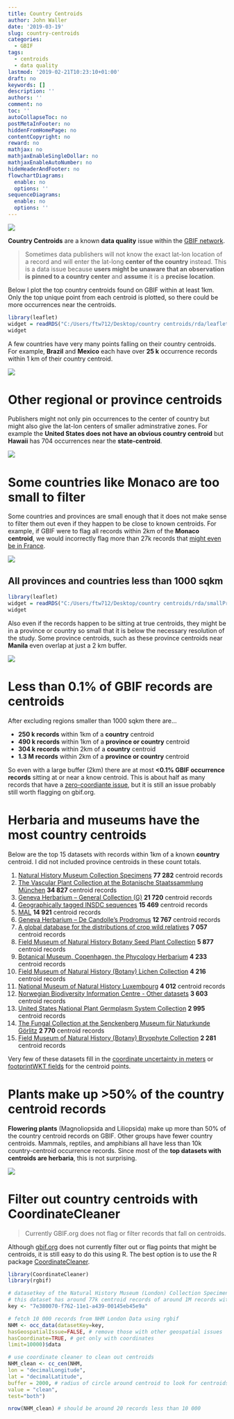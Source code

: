 ```yaml
---
title: Country Centroids
author: John Waller
date: '2019-03-19'
slug: country-centroids
categories:
  - GBIF
tags:
  - centroids
  - data quality
lastmod: '2019-02-21T10:23:10+01:00'
draft: no
keywords: []
description: ''
authors: ''
comment: no
toc: ''
autoCollapseToc: no
postMetaInFooter: no
hiddenFromHomePage: no
contentCopyright: no
reward: no
mathjax: no
mathjaxEnableSingleDollar: no
mathjaxEnableAutoNumber: no
hideHeaderAndFooter: no
flowchartDiagrams:
  enable: no
  options: ''
sequenceDiagrams:
  enable: no
  options: ''
---
```


<img src = "/post/2019-02-21-country-centroids_files/japanCentroid.gif" style="display: block;margin-left: auto;margin-right: auto;"/>


**Country Centroids** are a known **data quality** issue within the [GBIF network](https://www.gbif.org/dataset/search). 

> Sometimes data publishers will not know the exact lat-lon location of a record and will enter the lat-long **center of the country** instead. This is a data  issue because **users might be unaware that an observation is pinned to a country center** and **assume** it is a **precise location**. 

Below I plot the top country centroids found on GBIF within at least 1km. Only the top unique point from each centroid is plotted, so there could be more occurrences near the centroids. 

```r
library(leaflet)
widget = readRDS("C:/Users/ftw712/Desktop/country centroids/rda/leafletMapTopCentroidCountries.rda")
widget
```


A few countries have very many points falling on their country centroids. For example, **Brazil** and **Mexico** each have over **25 k** occurrence records within 1 km of their country centroid. 

<img src = "/post/2019-02-21-country-centroids_files/barPlotCountryCentroids.jpg" style="display: block;margin-left: auto;margin-right: auto;"/>


# Other regional or province centroids

Publishers might not only pin occurrences to the center of country but might also give the lat-lon centers of smaller adminstrative zones. For example the **United States does not have an obvious country centroid** but **Hawaii** has 704 occurrences near the **state-centroid**.   

<img src = "/post/2019-02-21-country-centroids_files/hawaiiCentroid.png" style="display: block;margin-left: auto;margin-right: auto;"/>


# Some countries like Monaco are too small to filter

Some countries and provinces are small enough that it does not make sense to filter them out even if they happen to be close to known centroids. For example, if GBIF were to flag all records within 2km of the **Monaco centroid**, we would incorrectly flag more than 27k records that [might even be in France]( http://api.gbif.org/v1/geocode/reverse?lat=43.75479&lng=7.40942). 

<img src = "/post/2019-02-21-country-centroids_files/monocoCentroid.png" style="display: block;margin-left: auto;margin-right: auto;"/>

## All provinces and countries less than 1000 sqkm
```r
library(leaflet)
widget = readRDS("C:/Users/ftw712/Desktop/country centroids/rda/smallProvincesAndCentroids.rda")
widget
```

Also even if the records happen to be sitting at true centroids, they might be in a province or country so small that it is below the necessary resolution of the study. Some province centroids, such as these province centroids near **Manila** even overlap at just a 2 km buffer. 

<img src = "/post/2019-02-21-country-centroids_files/overlappingCentroids.png" style="display: block;margin-left: auto;margin-right: auto;"/>


# Less than 0.1% of GBIF records are centroids 

After excluding regions smaller than 1000 sqkm there are...

* **250 k records** within 1km of a **country** centroid
* **490 k records** within 1km of a **province or country** centroid
* **304 k records** within 2km of a **country** centroid 
* **1.3 M records** within 2km of a **province or country** centroid

So even with a large buffer (2km) there are at most **<0.1% GBIF occurrence records** sitting at or near a know centroid. This is about half as many records that have a [zero-coordiante issue](https://www.gbif.org/occurrence/search?issue=ZERO_COORDINATE), but it is still an issue probably still worth flagging on gbif.org. 

# Herbaria and museums have the most country centroids

Below are the top 15 datasets with records within 1km of a known **country** centroid. I did not included province centroids in these count totals. 

1.  [Natural History Museum Collection Specimens](https://www.gbif.org/dataset/7e380070-f762-11e1-a439-00145eb45e9a) **77 282** centroid records
2.  [The Vascular Plant Collection at the Botanische Staatssammlung München](https://www.gbif.org/dataset/7b9a08ea-f762-11e1-a439-00145eb45e9a) **34 827** centroid records
3.  [Geneva Herbarium – General Collection (G)](https://www.gbif.org/dataset/f577c9f3-ae71-4278-b6bf-512ba1dfaa21) **21 720** centroid records
4.  [Geographically tagged INSDC sequences](https://www.gbif.org/dataset/ad43e954-dd79-4986-ae34-9ccdbd8bf568) **15 469** centroid records
5.  [MAL](https://www.gbif.org/dataset/86b50d88-f762-11e1-a439-00145eb45e9a) **14 921** centroid records
6.  [Geneva Herbarium – De Candolle's Prodromus](https://www.gbif.org/dataset/63e9e22d-a649-4087-b39e-acb1651af077) **12 767** centroid records
7.  [A global database for the distributions of crop wild relatives](https://www.gbif.org/dataset/07044577-bd82-4089-9f3a-f4a9d2170b2e)  **7 057** centroid records
8.  [Field Museum of Natural History Botany Seed Plant Collection](https://www.gbif.org/dataset/90c853e6-56bd-480b-8e8f-6285c3f8d42b)  **5 877** centroid records
9.  [Botanical Museum, Copenhagen, the Phycology Herbarium](https://www.gbif.org/dataset/7f4ed916-f762-11e1-a439-00145eb45e9a)  **4 233** centroid records
10. [Field Museum of Natural History (Botany) Lichen Collection](https://www.gbif.org/dataset/aec6d756-3aa8-465e-83fd-4f6ee83e693e)  **4 216** centroid records
11. [National Museum of Natural History Luxembourg](https://www.gbif.org/dataset/962f59bc-f762-11e1-a439-00145eb45e9a)  **4 012** centroid records
12. [Norwegian Biodiversity Information Centre - Other datasets](https://www.gbif.org/dataset/492d63a8-4978-4bc7-acd8-7d0e3ac0e744)  **3 603** centroid records
13. [United States National Plant Germplasm System Collection](https://www.gbif.org/dataset/85802736-f762-11e1-a439-00145eb45e9a)  **2 995** centroid records
14. [The Fungal Collection at the Senckenberg Museum für Naturkunde Görlitz](https://www.gbif.org/dataset/7a2660bc-f762-11e1-a439-00145eb45e9a)  **2 770** centroid records
15. [Field Museum of Natural History (Botany) Bryophyte Collection](https://www.gbif.org/dataset/8a43c2b7-5976-457d-9f35-a232655efdcc)  **2 281** centroid records

Very few of these datasets fill in the [coordinate uncertainty in meters](https://terms.tdwg.org/wiki/dwc:coordinateUncertaintyInMeters) or [footprintWKT fields](https://terms.tdwg.org/wiki/dwc:footprintWKT) for the centroid points. 

# Plants make up >50% of the country centroid records

**Flowering plants** (Magnoliopsida and Liliopsida) make up more than 50% of the country centroid records on GBIF. Other groups have fewer country centroids. Mammals, reptiles, and amphibians all have less than 10k country-centroid occurrence records. Since most of the **top datasets with centroids are herbaria**, this is not surprising. 

<img src = "/post/2019-02-21-country-centroids_files/barPlotCountryCentroidsClassKey.jpg" style="display: block;margin-left: auto;margin-right: auto;"/>


# Filter out country centroids with CoordinateCleaner 

> Currently GBIF.org does not flag or filter records that fall on centroids.

Although [gbif.org](https://www.gbif.org/) does not currently filter out or flag points that might be centroids, it is still easy to do this using R. The best option is to use the R package [CoordinateCleaner](https://github.com/ropensci/CoordinateCleaner). 

```r
library(CoordinateCleaner)
library(rgbif)

# datasetkey of the Natural History Museum (London) Collection Specimens
# this dataset has around 77k centroid records of around 1M records without other geospatial issues
key <- "7e380070-f762-11e1-a439-00145eb45e9a" 

# fetch 10 000 records from NHM London Data using rgbif
NHM <- occ_data(datasetKey=key,
hasGeospatialIssue=FALSE, # remove those with other geospatial issues 
hasCoordinate=TRUE, # get only with coordinates
limit=10000)$data 

# use coordinate cleaner to clean out centroids
NHM_clean <- cc_cen(NHM,
lon = "decimalLongitude", 
lat = "decimalLatitude", 
buffer = 2000, # radius of circle around centroid to look for centroids
value = "clean",
test="both")

nrow(NHM_clean) # should be around 20 records less than 10 000 

```
<!-- min_area = 1000, # min area of country or province in sqkm to check for centroids -->

<!--more-->
